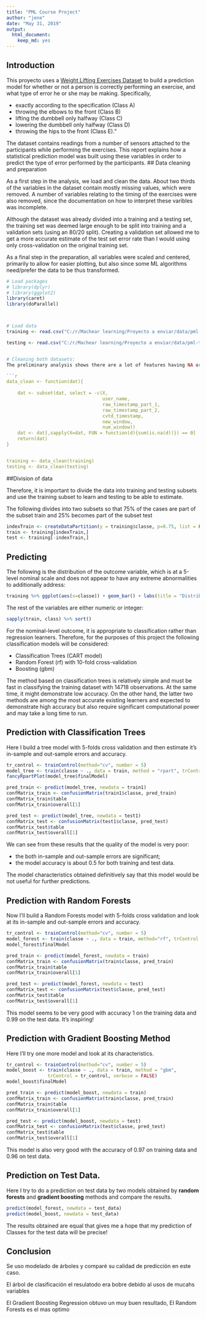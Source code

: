 ---
title: "PML Course Project"
author: "jene"
date: "May 31, 2019"
output: 
  html_document: 
    keep_md: yes
---
## Introduction

This proyecto uses a [Weight Lifting Exercises Dataset](http://groupware.les.inf.puc-rio.br/har#dataset) to build a prediction model for whether or not a person is correctly performing an exercise, and what type of error he or she may be making. Specifically, 

* exactly according to the specification (Class A)
* throwing the elbows to the front (Class B)
* lifting the dumbbell only halfway (Class C)
* lowering the dumbbell only halfway (Class D) 
* throwing the hips to the front (Class E)."

The dataset contains readings from a number of sensors attached to the participants while performing the exercises. This report explains how a statistical prediction model was built using these variables in order to predict the type of error performed by the participants. 
## Data cleaning and preparation

As a first step in the analysis, we load and clean the data. About two thirds of the variables in the dataset contain mostly missing values, which were removed. A number of variables relating to the timing of the exercises were also removed, since the documentation on how to interpret these varibles was incomplete.

Although the dataset was already divided into a training and a testing set, the training set was deemed large enough to be split into training and a validation sets (using an 80/20 split). Creating a validation set allowed me to get a more accurate estimate of the test set error rate than I would using only cross-validation on the original training set.

As a final step in the preparation, all variables were scaled and centered, primarily to allow for easier plotting, but also since some ML algorithms need/prefer the data to be thus transformed.

```r
# Load packages
# library(dplyr)
# library(ggplot2)
library(caret)
library(doParallel)



# Load data
training <- read.csv("C:/r/Machear learning/Proyecto a enviar/data/pml-training.csv" , na.strings = c("NA", "", "#DIV/0!"))

testing <- read.csv("C:/r/Machear learning/Proyecto a enviar/data/pml-testing.csv", , na.strings = c("NA", "", "#DIV/0!"))


# Cleaning both datasets:
The preliminary analysis shows there are a lot of features having NA or blanked entries in both the training and testing sets. Due to this, I will now proceed to remove the features having NA and/or missing values. 

```{r}

data_clean <- function(dat){
    
    dat <- subset(dat, select = -c(X, 
                                   user_name,
                                   raw_timestamp_part_1,
                                   raw_timestamp_part_2,
                                   cvtd_timestamp,
                                   new_window,
                                   num_window))  
    dat <- dat[,sapply(X=dat, FUN = function(d){sum(is.na(d))}) == 0]
    return(dat)
}


training <- data_clean(training)
testing <- data_clean(testing)
```


##Division of data

Therefore, it is important to divide the data into training and testing subsets and use the training subset to learn and testing to be able to estimate.

The following divides into two subsets so that 75% of the cases are part of the subset train and 25% becomes part of the subset test
```{r slicing}
indexTrain <- createDataPartition(y = training$classe, p=0.75, list = FALSE)
train <- training[indexTrain,]
test <- training[-indexTrain,]
```

## Predicting
The following is the distribution of the outcome variable, which is at a 5-level nominal scale and does not appear to have any extreme abnormalities to additionally address: 
```{r, fig.align='center'}
training %>% ggplot(aes(x=classe)) + geom_bar() + labs(title = "Distribution of the Outcome: the Unilateral Dumbbell Biceps Curl in five different fashions")
```

The rest of the variables are either numeric or integer:
```{r}
sapply(train, class) %>% sort() 
```

For the nominal-level outcome, it is appropriate to classification rather than regression learners. Therefore, for the purposes of this project the following classification models will be considered:

* Classification Trees (CART model)
* Random Forest (rf) with 10-fold cross-validation  
* Boosting (gbm)

The method based on classification trees is relatively simple and must be fast in classifying the training dataset with 14718 observations. At the same time, it might demonstrate low accuracy. On the other hand, the latter two methods are among the most accurate existing learners and expected to demonstrate high accuracy but also require significant computational power and may take a long time to run. 

## Prediction with Classification Trees
Here I build a tree model with 5-folds cross validation and then estimate it's in-sample and out-sample errors and accuracy.
```{r cart, cache=TRUE}
tr_control <- trainControl(method="cv", number = 5)
model_tree <- train(classe ~ ., data = train, method = "rpart", trControl = tr_control)
fancyRpartPlot(model_tree$finalModel)

pred_train <- predict(model_tree, newdata = train1)
confMatrix_train <- confusionMatrix(train1$classe, pred_train)
confMatrix_train$table
confMatrix_train$overall[1]

pred_test <- predict(model_tree, newdata = test1)
confMatrix_test <- confusionMatrix(test1$classe, pred_test)
confMatrix_test$table
confMatrix_test$overall[1]
```
We can see from these results that the quality of the model is very poor:

- the both in-sample and out-sample errors are significant;
- the model accuracy is about 0.5 for both training and test data.

The model characteristics obtained definitively say that this model would be not useful for further predictions.

## Prediction with Random Forests
Now I'll build a Random Forests model with 5-folds cross validation and look at its in-sample and out-sample errors and accuracy.
``` {r forests, cache=TRUE}
tr_control <- trainControl(method="cv", number = 5)
model_forest <- train(classe ~ ., data = train, method="rf", trControl = tr_control)
model_forest$finalModel

pred_train <- predict(model_forest, newdata = train)
confMatrix_train <- confusionMatrix(train$classe, pred_train)
confMatrix_train$table
confMatrix_train$overall[1]

pred_test <- predict(model_forest, newdata = test)
confMatrix_test <- confusionMatrix(test$classe, pred_test)
confMatrix_test$table
confMatrix_test$overall[1]
```
This model seems to be very good  with accuracy 1 on the training data and 0.99 on the test data. It's inspiring!

## Prediction with Gradient Boosting Method
Here I'll try one more model and look at its characteristics.
```{r boosted, cache=TRUE}
tr_control <- trainControl(method="cv", number = 5)
model_boost <- train(classe ~ ., data = train, method = "gbm",
               trControl = tr_control, verbose = FALSE)
model_boost$finalModel

pred_train <- predict(model_boost, newdata = train)
confMatrix_train <- confusionMatrix(train$classe, pred_train)
confMatrix_train$table
confMatrix_train$overall[1]

pred_test <- predict(model_boost, newdata = test)
confMatrix_test <- confusionMatrix(test$classe, pred_test)
confMatrix_test$table
confMatrix_test$overall[1]

```
This model is also very good with the accuracy of 0.97 on training data and 0.96 on test data. 

## Prediction on Test Data.
Here I try to do a prediction on test data by two models obtained by **random forests** and **gradient boosting** methods and compare the results.
```{r testdata, cache = TRUE }
predict(model_forest, newdata = test_data)
predict(model_boost, newdata = test_data)
```
The results obtained are equal that gives me a hope that my prediction of Classes for the test data will be precise!

## Conclusion
Se uso  modelado de árboles y comparé su calidad de predicción en este caso.

El árbol de clasificación el resulatodo era bobre debido al usos  de mucahs variables

El  Gradient Boosting Regression  obtuvo un muy buen resultado, 
El Random Forests  es el mas optimo

